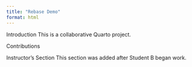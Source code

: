 ```yaml
---
title: "Rebase Demo"
format: html
---
```


Introduction
This is a collaborative Quarto project.

Contributions
<!-- Student sections will go here -->

Instructor's Section
This section was added after Student B began work.